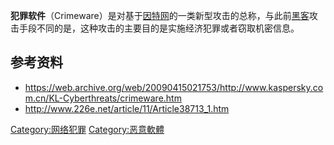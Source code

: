 {{Expand|time=2016-06-15T20:28:20+00:00}}
{{noteTA
|G1=IT
}}
'''犯罪软件'''（Crimeware）是对基于[[因特网|因特网]]的一类新型攻击的总称，与此前[[黑客|黑客]]攻击手段不同的是，这种攻击的主要目的是实施经济犯罪或者窃取机密信息。

==参考资料==
*https://web.archive.org/web/20090415021753/http://www.kaspersky.com.cn/KL-Cyberthreats/crimeware.htm
*http://www.226e.net/article/11/Article38713_1.htm{{dead link|date=2018年3月 |bot=InternetArchiveBot |fix-attempted=yes }}

{{软件小作品}}
[[Category:网络犯罪|Category:网络犯罪]]
[[Category:恶意軟體|Category:恶意軟體]]